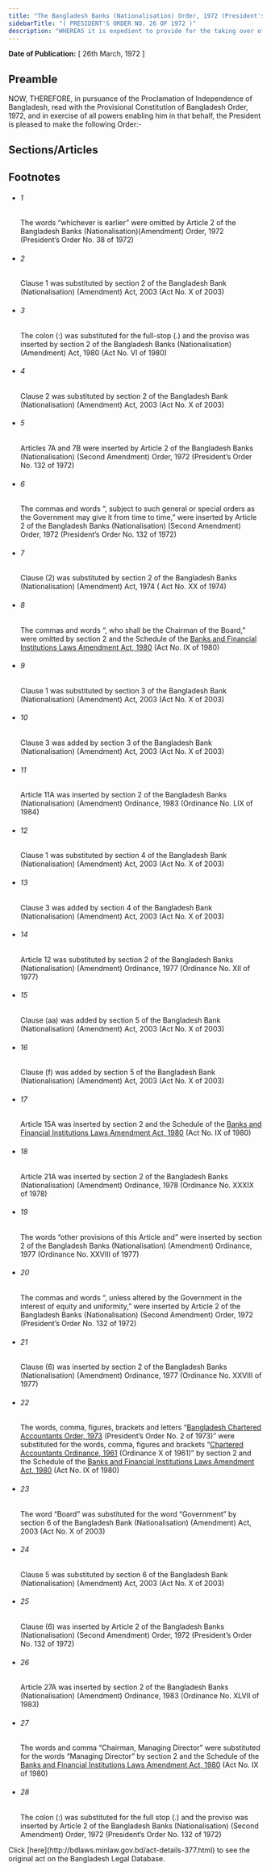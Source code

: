 ```yaml
---
title: "The Bangladesh Banks (Nationalisation) Order, 1972 (President's Order)"
sidebarTitle: "( PRESIDENT'S ORDER NO. 26 OF 1972 )"
description: "WHEREAS it is expedient to provide for the taking over of the undertaking of certain banks in Bangladesh and for matters connected therewith or incidental thereto;"
---
```


**Date of Publication:** [ 26th March, 1972 ]

## Preamble

NOW, THEREFORE, in pursuance of the Proclamation of Independence of Bangladesh, read with the Provisional Constitution of Bangladesh Order, 1972, and in exercise of all powers enabling him in that behalf, the President is pleased to make the following Order:-

## Sections/Articles

## Footnotes

- ###### 1

  The words “whichever is earlier” were omitted by Article 2 of the Bangladesh Banks (Nationalisation)(Amendment) Order, 1972 (President’s Order No. 38 of 1972)

- ###### 2

  Clause 1 was substituted by section 2 of the Bangladesh Bank (Nationalisation) (Amendment) Act, 2003 (Act No. X of 2003)

- ###### 3

  The colon (:) was substituted for the full-stop (.) and the proviso was inserted by section 2 of the Bangladesh Banks (Nationalisation) (Amendment) Act, 1980 (Act No. VI of 1980)

- ###### 4

  Clause 2 was substituted by section 2 of the Bangladesh Bank (Nationalisation) (Amendment) Act, 2003 (Act No. X of 2003)

- ###### 5

  Articles 7A and 7B were inserted by Article 2 of the Bangladesh Banks (Nationalisation) (Second Amendment) Order, 1972 (President’s Order No. 132 of 1972)

- ###### 6

  The commas and words “, subject to such general or special orders as the Government may give it from time to time,” were inserted by Article 2 of the Bangladesh Banks (Nationalisation) (Second Amendment) Order, 1972 (President’s Order No. 132 of 1972)

- ###### 7

  Clause (2) was substituted by section 2 of the Bangladesh Banks (Nationalisation) (Amendment) Act, 1974 ( Act No. XX of 1974)

- ###### 8

  The commas and words “, who shall be the Chairman of the Board,” were omitted by section 2 and the Schedule of the [Banks and Financial Institutions Laws Amendment Act, 1980](/laws/act-596 "Banks and Financial Institutions Laws Amendment Act, 1980") (Act No. IX of 1980)

- ###### 9

  Clause 1 was substituted by section 3 of the Bangladesh Bank (Nationalisation) (Amendment) Act, 2003 (Act No. X of 2003)

- ###### 10

  Clause 3 was added by section 3 of the Bangladesh Bank (Nationalisation) (Amendment) Act, 2003 (Act No. X of 2003)

- ###### 11

  Article 11A was inserted by section 2 of the Bangladesh Banks (Nationalisation) (Amendment) Ordinance, 1983 (Ordinance No. LIX of 1984)

- ###### 12

  Clause 1 was substituted by section 4 of the Bangladesh Bank (Nationalisation) (Amendment) Act, 2003 (Act No. X of 2003)

- ###### 13

  Clause 3 was added by section 4 of the Bangladesh Bank (Nationalisation) (Amendment) Act, 2003 (Act No. X of 2003)

- ###### 14

  Article 12 was substituted by section 2 of the Bangladesh Banks (Nationalisation) (Amendment) Ordinance, 1977 (Ordinance No. XII of 1977)

- ###### 15

  Clause (aa) was added by section 5 of the Bangladesh Bank (Nationalisation) (Amendment) Act, 2003 (Act No. X of 2003)

- ###### 16

  Clause (f) was added by section 5 of the Bangladesh Bank (Nationalisation) (Amendment) Act, 2003 (Act No. X of 2003)

- ###### 17

  Article 15A was inserted by section 2 and the Schedule of the [Banks and Financial Institutions Laws Amendment Act, 1980](/laws/act-596 "Banks and Financial Institutions Laws Amendment Act, 1980") (Act No. IX of 1980)

- ###### 18

  Article 21A was inserted by section 2 of the Bangladesh Banks (Nationalisation) (Amendment) Ordinance, 1978 (Ordinance No. XXXIX of 1978)

- ###### 19

  The words “other provisions of this Article and” were inserted by section 2 of the Bangladesh Banks (Nationalisation) (Amendment) Ordinance, 1977 (Ordinance No. XXVIII of 1977)

- ###### 20

  The commas and words “, unless altered by the Government in the interest of equity and uniformity,” were inserted by Article 2 of the Bangladesh Banks (Nationalisation) (Second Amendment) Order, 1972 (President’s Order No. 132 of 1972)

- ###### 21

  Clause (6) was inserted by section 2 of the Bangladesh Banks (Nationalisation) (Amendment) Ordinance, 1977 (Ordinance No. XXVIII of 1977)

- ###### 22

  The words, comma, figures, brackets and letters “[Bangladesh Chartered Accountants Order, 1973](/laws/act-442 "Bangladesh Chartered Accountants Order, 1973 ") (President’s Order No. 2 of 1973)” were substituted for the words, comma, figures and brackets “[Chartered Accountants Ordinance, 1961](/laws/act-306 "Chartered Accountants Ordinance, 1961") (Ordinance X of 1961)” by section 2 and the Schedule of the [Banks and Financial Institutions Laws Amendment Act, 1980](/laws/act-596 "Banks and Financial Institutions Laws Amendment Act, 1980") (Act No. IX of 1980)

- ###### 23

  The word “Board” was substituted for the word “Government” by section 6 of the Bangladesh Bank (Nationalisation) (Amendment) Act, 2003 (Act No. X of 2003)

- ###### 24

  Clause 5 was substituted by section 6 of the Bangladesh Bank (Nationalisation) (Amendment) Act, 2003 (Act No. X of 2003)

- ###### 25

  Clause (6) was inserted by Article 2 of the Bangladesh Banks (Nationalisation) (Second Amendment) Order, 1972 (President’s Order No. 132 of 1972)

- ###### 26

  Article 27A was inserted by section 2 of the Bangladesh Banks (Nationalisation) (Amendment) Ordinance, 1983 (Ordinance No. XLVII of 1983)

- ###### 27

  The words and comma “Chairman, Managing Director” were substituted for the words “Managing Director” by section 2 and the Schedule of the [Banks and Financial Institutions Laws Amendment Act, 1980](/laws/act-596 "Banks and Financial Institutions Laws Amendment Act, 1980") (Act No. IX of 1980)

- ###### 28

  The colon (:) was substituted for the full stop (.) and the proviso was inserted by Article 2 of the Bangladesh Banks (Nationalisation) (Second Amendment) Order, 1972 (President’s Order No. 132 of 1972)

<Note>
  Click [here](http://bdlaws.minlaw.gov.bd/act-details-377.html) to see the original act on the Bangladesh Legal Database.
</Note>
